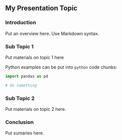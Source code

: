## My Presentation Topic


### Introduction

Put an overview here. Use Markdown syntax.


### Sub Topic 1

Put materials on topic 1 here

Python examples can be put into `python` code chunks:

```python
import pandas as pd

# do something
```

### Sub Topic 2

Put materials on topic 2 here.

### Conclusion

Put sumaries here.
